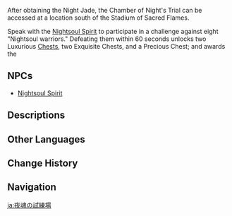 {{Location Infobox
|image        = <gallery>
Chamber of Night's Trial.png|In-game
Chamber of Night's Trial Map Location.png|Map
</gallery>
|type         = Point of Interest
|type2        = Instance
|map_level    = 
|poi          = 
|subarea      = 
|area         = Basin of Unnumbered Flames
|subregion    = 
|region       = Natlan
}}
{{Location Intro|description=<p>A hidden area in the [[Night Kingdom]] resembling the [[Stadium of the Sacred Flame]]. It can be unlocked using the {{Item|Night Jade}} item.</p>}}

After obtaining the Night Jade, the Chamber of Night's Trial can be accessed at a location south of the Stadium of Sacred Flames.

Speak with the [[Nightsoul Spirit]] to participate in a challenge against eight "Nightsoul warriors." Defeating them within 60 seconds unlocks two Luxurious [[Chest]]s, two Exquisite Chests, and a Precious Chest; and awards the {{Achievement|By Battle Be Settled...}}
<!--
==Points of Interest==
{{Locations by Category Table|type=Points of Interest}}

==Quests==
{{Quests by Category List|{{subst:#titleparts:{{subst:PAGENAME}}}} Quests|heo=1}}
-->
==NPCs==
* [[Nightsoul Spirit]]
<!--
==Interactables==
===Interactable Name===
{{Dialogue Start}}
:''':''' {{tx}}
{{Dialogue End}}
-->
==Descriptions==
{{Description/Viewpoint|Trial Grounds of Restive Nightsouls}}
<!--
==Soundtracks==
{{Soundtracks by Category Table|type=location}}
--><!--
==Lore==

==Gallery==
<gallery>

</gallery>

==Video Guides==
{{EVT
|video   = 
|caption = 
}}
-->
==Other Languages==
{{Other Languages
|en       = Chamber of Night's Trial
|zhs      = 夜魂试炼之所
|zhs_rm   = Yèhún Shìliàn Zhī-suǒ
|zht      = 夜魂試煉之所
|zht_rm   = Yèhún Shìliàn Zhī-suǒ
|zh_tl    = Chamber of Nightsoul's Trial
|ja       = 夜魂の試練場
|ja_rm    = Yakon no Shirenjou{{Assumed}}
|ja_tl    = 
|ko       = 밤혼 시련소
|ko_tl    = 
|es       = Cámara de la Prueba Noctámbula
|es_tl    = Chamber of the Nightwalking Trial
|fr       = Chambre des épreuves noctâmes
|fr_tl    = Chamber of {{Lex|Night's Trials|fr}}
|ru       = Палата испытания ночи
|ru_tl    = Chamber of Night's Trial
|th       = Chamber of Night's Trial
|vi       = Điểm Thí Luyện Dạ Hồn
|vi_tl    = 
|de       = Kammer der Prüfung der Nachtseelen
|de_tl    = Chamber of Nightsouls' Trial
|id       = Chamber of Night's Trial
|pt       = Câmara do Julgamento da Noite
|pt_tl    = 
|tr       = Gece İmtihanı Odası
|tr_tl    = 
|it       = Camera della Sfida della Notte
|it_tl    = 
}}

==Change History==
{{Change History|5.0}}

==Navigation==
{{PoI Navbox|Natlan}}

[[ja:夜魂の試練場]]